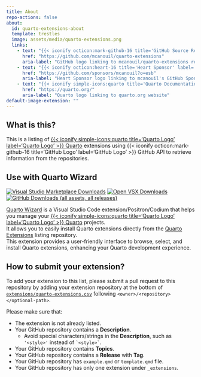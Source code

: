 ```yaml
---
title: About
repo-actions: false
about:
  id: quarto-extensions-about
  template: trestles
  image: assets/media/quarto-extensions.png
  links:
    - text: "{{< iconify octicon:mark-github-16 title='GitHub Source Repository' label='GitHub Source Repository' >}} GitHub"
      href: "https://github.com/mcanouil/quarto-extensions"
      aria-label: "GitHub logo linking to mcanouil/quarto-extensions repository"
    - text: "{{< iconify octicon:heart-16 title='Heart Sponsor' label='Heart Sponsor' style='color:#c96198;' >}} Sponsor"
      href: "https://github.com/sponsors/mcanouil?o=esb"
      aria-label: "Heart Sponsor logo linking to mcanouil's GitHub Sponsors page"
    - text: "{{< iconify simple-icons:quarto title='Quarto Documentation' label='Quarto Documentation' >}} Quarto"
      href: "https://quarto.org/"
      aria-label: "Quarto logo linking to quarto.org website"
default-image-extension: ""
---
```


:::: {#quarto-extensions-about}

## What is this?

This is a listing of [{{< iconify simple-icons:quarto title='Quarto Logo' label='Quarto Logo' >}} Quarto](https://quarto.org) extensions using {{< iconify octicon:mark-github-16 title='GitHub Logo' label='GitHub Logo' >}} GitHub API to retrieve information from the repositories.

## Use with []{.quarto-wizard title="Quarto Wizard Logo" aria-label="Quarto Wizard Logo"} Quarto Wizard

[![Visual Studio Marketplace Downloads](https://img.shields.io/visual-studio-marketplace/d/mcanouil.quarto-wizard?style=flat-square&color=333333&label=Visual%20Studio%20Marketplace)](https://marketplace.visualstudio.com/items?itemName=mcanouil.quarto-wizard)
[![Open VSX Downloads](https://img.shields.io/open-vsx/dt/mcanouil/quarto-wizard?style=flat-square&color=333333&label=Open%20VSX)](https://open-vsx.org/extension/mcanouil/quarto-wizard)
[![GitHub Downloads (all assets, all releases)](https://img.shields.io/github/downloads/mcanouil/quarto-wizard/total?style=flat-square&color=333333&label=GitHub)](https://github.com/mcanouil/quarto-wizard/releases/latest)

[[]{.quarto-wizard title="Quarto Wizard Logo" aria-label="Quarto Wizard Logo"} Quarto Wizard](https://github.com/mcanouil/quarto-wizard) is a Visual Studio Code extension/Positron/Codium that helps you manage your [{{< iconify simple-icons:quarto title='Quarto Logo' label='Quarto Logo' >}} Quarto](https://quarto.org) projects.  
It allows you to easily install Quarto extensions directly from the [Quarto Extensions](https://github.com/mcanouil/quarto-extensions) listing repository.  
This extension provides a user-friendly interface to browse, select, and install Quarto extensions, enhancing your Quarto development experience.

:::

## How to submit your extension?

To add your extension to this list, please submit a pull request to this repository by adding your extension repository at the bottom of [`extensions/quarto-extensions.csv`](https://github.com/mcanouil/quarto-extensions/edit/main/extensions/quarto-extensions.csv) following `<owner>/<repository></optional-path>`.

:::: {.callout-important title="Before submitting"}
Please make sure that:

- The extension is not already listed.
- Your GitHub repository contains a **Description**.
  - Avoid special characters/strings in the **Description**, such as `'<style>'` instead of `` `<style>` ``.
- Your GitHub repository contains **Topics**.
- Your GitHub repository contains a **Release** with **Tag**.
- Your GitHub repository has `example.qmd` or `template.qmd` file.
- Your GitHub repository has only one extension under `_extensions`.

:::
